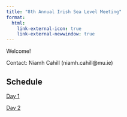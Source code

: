 ```yaml
---
title: "8th Annual Irish Sea Level Meeting"
format:
  html:
    link-external-icon: true
    link-external-newwindow: true
---
```


Welcome!

Contact: Niamh Cahill (niamh.cahill\@mu.ie)

## Schedule

[Day 1](https://ncahill89.github.io/SeaLevelMeeting/MeetingSchedule.html)


[Day 2](https://ncahill89.github.io/SeaLevelMeeting/MeetingScheduleDay2.html)
